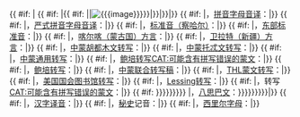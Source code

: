<includeonly>{{ #if: {{{m|}}}{{{image|}}}{{{Menk|}}}{{{Sain|}}}|{{langWithName|mn|蒙古语|<noinclude>
</noinclude>{{MongolUnicode|{{{m|}}}|}}{{ #if: {{{Menk|}}}|{{Menk|{{{Menk|}}}|}}|}}<noinclude>
</noinclude>{{ #if: {{{image|}}} |{{ #if: {{{1|}}} |[[File:{{{image}}}|{{{1}}}]]|[[File:{{{image}}}]]}}|}}|}}|}}<noinclude>
</noinclude>{{ #if: {{{P|}}} |，[[拼音字母音译]]：{{Unicode|{{{P}}}}}|}}<noinclude>
</noinclude>{{ #if: {{{PS|}}} |，[[严式拼音字母音译]]：{{Unicode|{{{PS}}}}}|}}<noinclude>
</noinclude>{{ #if: {{{BarimjaaAbyaa|}}}{{{IPA|}}} |，[[蒙古语标准音|标准音（察哈尔）]]：{{IPA|[{{{BarimjaaAbyaa|}}}{{{IPA|}}}]}}|}}<noinclude>
</noinclude>{{ #if: {{{YoronghoiOM|}}}{{{BairimjaaAbyaa|}}} |，[[Template:Mong/doc#YoronghoiOM|东部标准音]]：{{IPA|[{{{YoronghoiOM|}}}{{{BairimjaaAbyaa|}}}]}}|}}<noinclude>
</noinclude>{{ #if: {{{HalhIPA|}}} |，[[喀尔喀方言|喀尔喀（蒙古国）方言]]：{{IPA|[{{{HalhIPA |}}}]}}|}}<noinclude>
</noinclude>{{ #if: {{{XinjiangIPA|}}} |，[[卫拉特语|卫拉特（新疆）方言]]：{{IPA|[{{{XinjiangIPA |}}}]}}|}}<noinclude>
</noinclude>{{ #if: {{{ZMH|}}} |，[[中蒙联合转写#胡都木文|中蒙胡都木文转写]]：{{lang|mn-Latn|{{{ZMH}}}}}|}}<noinclude>
</noinclude>{{ #if: {{{ZMT|}}} |，[[中蒙联合转写#托忒文|中蒙托忒文转写]]：{{lang|mn-Latn|{{{ZMT}}}}}|}}<noinclude>
</noinclude>{{ #if: {{{ZM|}}} |，[[中蒙联合转写#严式|中蒙通用转写]]：{{lang|mn-Latn|{{{ZM}}}}}|}}<noinclude>
</noinclude>{{ #if: {{{Ppp|}}} |，[[鲍培氏转写|鲍培转写]][[CAT:可能含有拼写错误的蒙文]]：''<span title="鲍培转写">{{lang|mn-Latn|{{{Ppp}}}}}</span>''|}}<noinclude>
</noinclude>{{ #if: {{{Ппп|}}} |，[[鲍培氏转写|鲍培转写]]：''<span title="鲍培转写">{{lang|mn-Latn|{{{Ппп}}}}}</span>''|}}<noinclude>
</noinclude>{{ #if: {{{ISO|}}} |，[[中蒙联合转写#ISO/CD 14522|中蒙联合转写稿]]：{{lang|mn-Latn|{{{ISO}}}}}|}}<noinclude>
</noinclude>{{ #if: {{{THL|}}} |，[[THL蒙文转写]]：{{lang|mn-Latn|{{{THL}}}}}|}}<noinclude>
</noinclude>{{ #if: {{{LOC|}}} |，[http://www.loc.gov/catdir/cpso/romanization/mongolia.pdf 美国国会图书馆转写]：{{Unicode|{{{LOC}}}}}|}}<noinclude>
</noinclude>{{ #if: {{{Lss|}}} |，[[Lessing转写]]：{{lang|mn-Latn|{{{Lss}}}}}|}}<noinclude>
</noinclude>{{ #if: {{{z|}}} |，转写[[CAT:可能含有拼写错误的蒙文]]：''<span title="蒙古文转写">{{Unicode|{{{z}}}}}</span>''{{fix
|link=Template:Mong#转写
|text=转写种类不明
|title=需要解釋或改寫鄰近本標記的文字
|date={{{date|}}}
|pre-text={{{pre-text|}}}
|post-text={{{post-text|}}}
|cat=[[Category:含有不明来源蒙古文拉丁字母转写的条目]]
}}|}}<noinclude>
</noinclude>{{ #if: {{{Psp|{{{psp|{{{phagspa|{{{Phagspa|}}}}}}}}}}}} |，[[八思巴字母|八思巴文]]：<span title="八思巴字母写法">{{Phagspa|v|{{{Psp|{{{psp|{{{phagspa|{{{Phagspa|}}}}}}}}}}}}}}</span>|}}<noinclude>
</noinclude>{{ #if: {{{Han|}}} |，[[蒙古语地名译音规则|汉字译音]]：{{Unicode|{{{Han}}}}}|}}<noinclude>
</noinclude>{{ #if: {{{n|}}} |，[[蒙古秘史|秘史]]记音：<span title="《蒙古秘史》中的汉字记音">{{{n}}}</span>|}}<noinclude>
</noinclude>{{ #if: {{{k|}}} |，[[蒙古语西里尔字母|西里尔字母]]：<span title="蒙古语西里尔字母写法">{{lang|mn-Cyrl|{{{k}}}</span>|}}|}}</includeonly><noinclude>
{{Doc}}
</noinclude>